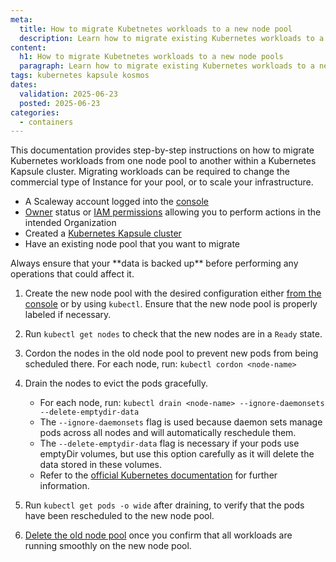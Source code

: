 ```yaml
---
meta:
  title: How to migrate Kubetnetes workloads to a new node pool
  description: Learn how to migrate existing Kubernetes workloads to a new node pool.
content:
  h1: How to migrate Kubetnetes workloads to a new node pools
  paragraph: Learn how to migrate existing Kubernetes workloads to a new node pool.
tags: kubernetes kapsule kosmos
dates:
  validation: 2025-06-23
  posted: 2025-06-23
categories:
  - containers
---
```


This documentation provides step-by-step instructions on how to migrate Kubernetes workloads from one node pool to another within a Kubernetes Kapsule cluster.
Migrating workloads can be required to change the commercial type of Instance for your pool, or to scale your infrastructure.

<Macro id="requirements" />

- A Scaleway account logged into the [console](https://console.scaleway.com)
- [Owner](/iam/concepts/#owner) status or [IAM permissions](/iam/concepts/#permission) allowing you to perform actions in the intended Organization
- Created a [Kubernetes Kapsule cluster](/kubernetes/how-to/create-cluster/)
- Have an existing node pool that you want to migrate

<Message type="important">
  Always ensure that your **data is backed up** before performing any operations that could affect it.
</Message>

1. Create the new node pool with the desired configuration either [from the console](/kubernetes/how-to/create-node-pool/) or by using `kubectl`.
    <Message type="tip">
      Ensure that the new node pool is properly labeled if necessary.
    </Message>

2. Run `kubectl get nodes` to check that the new nodes are in a `Ready` state.

3. Cordon the nodes in the old node pool to prevent new pods from being scheduled there. For each node, run: `kubectl cordon <node-name>`

4. Drain the nodes to evict the pods gracefully.
   - For each node, run: `kubectl drain <node-name> --ignore-daemonsets --delete-emptydir-data`
   - The `--ignore-daemonsets` flag is used because daemon sets manage pods across all nodes and will automatically reschedule them.
   - The `--delete-emptydir-data` flag is necessary if your pods use emptyDir volumes, but use this option carefully as it will delete the data stored in these volumes.
   - Refer to the [official Kubernetes documentation](https://kubernetes.io/docs/tasks/administer-cluster/safely-drain-node/) for further information.

5. Run `kubectl get pods -o wide` after draining, to verify that the pods have been rescheduled to the new node pool.

6. [Delete the old node pool](/kubernetes/how-to/delete-node-pool/) once you confirm that all workloads are running smoothly on the new node pool.
